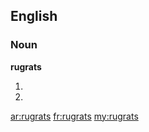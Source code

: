 ==English==

===Noun===
'''rugrats'''
# {{series of|[[Rugrats]]}}
# {{plural of|[[rugrat]]}}

[[ar:rugrats]]
[[fr:rugrats]]
[[my:rugrats]]